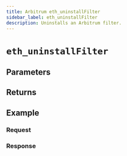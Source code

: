 ```yaml
---
title: Arbitrum eth_uninstallFilter
sidebar_label: eth_uninstallFilter
description: Uninstalls an Arbitrum filter.
---
```




# `eth_uninstallFilter`

<Description />

## Parameters


<Params />

## Returns


<Returns />

## Example


<Example />

### Request


<Request />

### Response


<Response />

